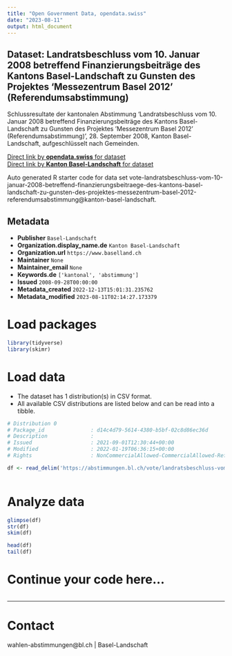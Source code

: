 ```yaml
---
title: "Open Government Data, opendata.swiss"
date: "2023-08-11"
output: html_document
---
```


## Dataset: Landratsbeschluss vom 10. Januar 2008 betreffend Finanzierungsbeiträge des Kantons Basel-Landschaft zu Gunsten des Projektes 'Messezentrum Basel 2012' (Referendumsabstimmung)

Schlussresultate der kantonalen Abstimmung 'Landratsbeschluss vom 10. Januar 2008 betreffend Finanzierungsbeiträge des Kantons Basel-Landschaft zu Gunsten des Projektes 'Messezentrum Basel 2012' (Referendumsabstimmung)', 28. September 2008, Kanton Basel-Landschaft, aufgeschlüsselt nach Gemeinden.

[Direct link by **opendata.swiss** for dataset](https://opendata.swiss/de/dataset/landratsbeschluss-vom-10-januar-2008-betreffend-finanzierungsbeitrage-des-kantons-basel-landsch)<br>
[Direct link by **Kanton Basel-Landschaft** for dataset](https://abstimmungen.bl.ch/vote/landratsbeschluss-vom-10-januar-2008-betreffend-finanzierungsbeitraege-des-kantons-basel-landschaft-zu-gunsten-des-projektes-messezentrum-basel-2012-referendumsabstimmung/data)

Auto generated R starter code for data set vote-landratsbeschluss-vom-10-januar-2008-betreffend-finanzierungsbeitraege-des-kantons-basel-landschaft-zu-gunsten-des-projektes-messezentrum-basel-2012-referendumsabstimmung@kanton-basel-landschaft.

## Metadata

- **Publisher** `Basel-Landschaft`
- **Organization.display_name.de** `Kanton Basel-Landschaft`
- **Organization.url** `https://www.baselland.ch`
- **Maintainer** `None`
- **Maintainer_email** `None`
- **Keywords.de** `['kantonal', 'abstimmung']`
- **Issued** `2008-09-28T00:00:00`
- **Metadata_created** `2022-12-13T15:01:31.235762`
- **Metadata_modified** `2023-08-11T02:14:27.173379`


# Load packages

```r

library(tidyverse)
library(skimr)

```

# Load data

-   The dataset has 1 distribution(s) in CSV format.
-   All available CSV distributions are listed below and can be read into a tibble.

```r

# Distribution 0
# Package_id               : d14c4d79-5614-4380-b5bf-02c8d86ec36d
# Description              : 
# Issued                   : 2021-09-01T12:30:44+00:00
# Modified                 : 2022-01-19T06:36:15+00:00
# Rights                   : NonCommercialAllowed-CommercialAllowed-ReferenceRequired

df <- read_delim('https://abstimmungen.bl.ch/vote/landratsbeschluss-vom-10-januar-2008-betreffend-finanzierungsbeitraege-des-kantons-basel-landschaft-zu-gunsten-des-projektes-messezentrum-basel-2012-referendumsabstimmung/data-csv')



```

# Analyze data

```r

glimpse(df)
str(df)
skim(df)

head(df)
tail(df)

```

# Continue your code here...

```r

```

------------------------------------------------------------------------

# Contact

wahlen-abstimmungen@bl.ch | Basel-Landschaft
